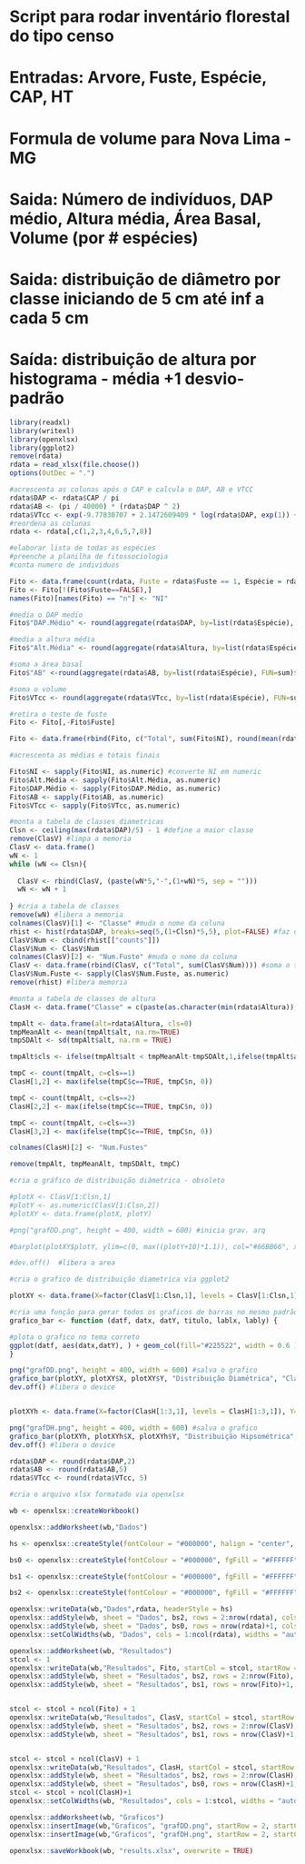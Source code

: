 # Script para rodar inventário florestal do tipo censo
# Entradas: Arvore, Fuste, Espécie, CAP, HT
# Formula de volume para Nova Lima - MG
# Saida: Número de indivíduos, DAP médio, Altura média, Área Basal, Volume (por # espécies)
# Saida: distribuição de diâmetro por classe iniciando de 5 cm até inf a cada 5 cm
# Saída: distribuição de altura por histograma - média +1 desvio-padrão


```{r}
library(readxl)
library(writexl)
library(openxlsx)
library(ggplot2)
remove(rdata)
rdata = read_xlsx(file.choose())
options(OutDec = ".")
```
```{r}
#acrescenta as colunas após o CAP e calcula o DAP, AB e VTCC
rdata$DAP <- rdata$CAP / pi
rdata$AB <- (pi / 40000) * (rdata$DAP ^ 2)
rdata$VTcc <- exp(-9.77830707 + 2.1472609409 * log(rdata$DAP, exp(1)) + 0.7804098114 * log(rdata$Altura, exp(1)))
#reordena as colunas
rdata <- rdata[,c(1,2,3,4,6,5,7,8)]
```

```{r}
#elaborar lista de todas as espécies
#preenche a planilha de fitossociologia
#conta numero de individuos

Fito <- data.frame(count(rdata, Fuste = rdata$Fuste == 1, Espécie = rdata$Espécie))
Fito <- Fito[!(Fito$Fuste==FALSE),]
names(Fito)[names(Fito) == "n"] <- "NI"

#media o DAP medio
Fito$"DAP.Médio" <- round(aggregate(rdata$DAP, by=list(rdata$Espécie), FUN=mean)$x,1)

#media a altura média
Fito$"Alt.Média" <- round(aggregate(rdata$Altura, by=list(rdata$Espécie), FUN=mean)$x,1)

#soma a área basal
Fito$"AB" <-round(aggregate(rdata$AB, by=list(rdata$Espécie), FUN=sum)$x, 5)

#soma o volume
Fito$VTcc <- round(aggregate(rdata$VTcc, by=list(rdata$Espécie), FUN=sum)$x, 5)

#retira o teste de fuste
Fito <- Fito[,-Fito$Fuste]

Fito <- data.frame(rbind(Fito, c("Total", sum(Fito$NI), round(mean(rdata$DAP),1), round(mean(rdata$Altura),1), round(sum(rdata$AB), 5), round(sum(rdata$VTcc),5 )))) 

#acrescenta as médias e totais finais

Fito$NI <- sapply(Fito$NI, as.numeric) #converte NI em numeric
Fito$Alt.Média <- sapply(Fito$Alt.Média, as.numeric)
Fito$DAP.Médio <- sapply(Fito$DAP.Médio, as.numeric)
Fito$AB <- sapply(Fito$AB, as.numeric)
Fito$VTcc <- sapply(Fito$VTcc, as.numeric)

```

```{r}
#monta a tabela de classes diametricas
Clsn <- ceiling(max(rdata$DAP)/5) - 1 #define a maior classe
remove(ClasV) #limpa a memoria
ClasV <- data.frame() 
wN <- 1
while (wN <= Clsn){
  
  ClasV <- rbind(ClasV, (paste(wN*5,"-",(1+wN)*5, sep = "")))
  wN <- wN + 1
  
} #cria a tabela de classes
remove(wN) #libera a memoria
colnames(ClasV)[1] <- "Classe" #muda o nome da coluna
rhist <- hist(rdata$DAP, breaks=seq(5,(1+Clsn)*5,5), plot=FALSE) #faz o histograma a cada 5 cm até o máximo
ClasV$Num <- cbind(rhist[["counts"]])
ClasV$Num <- ClasV$Num
colnames(ClasV)[2] <- "Num.Fuste" #muda o nome da coluna
ClasV <- data.frame(rbind(ClasV, c("Total", sum(ClasV$Num)))) #soma o total
ClasV$Num.Fuste <- sapply(ClasV$Num.Fuste, as.numeric)
remove(rhist) #libera memoria

```

```{r}
#monta a tabela de classes de altura
ClasH <- data.frame("Classe" = c(paste(as.character(min(rdata$Altura))," - ",as.character(round(mean(rdata$Altura, na.rm=TRUE)-sd(rdata$Altura, na.rm=TRUE), 1)), sep=""),paste( as.character(round(mean(rdata$Altura, na.rm=TRUE)-sd(rdata$Altura, na.rm=TRUE), 1)), " - ", as.character( round( mean( rdata$Altura, na.rm=TRUE) + sd(rdata$Altura, na.rm=TRUE), 1)), sep="" ) ,paste( as.character( round( mean( rdata$Altura, na.rm=TRUE) + sd(rdata$Altura, na.rm=TRUE), 1))," - ", as.character(round(max(rdata$Altura, na.rm=TRUE),1)), sep="")))

tmpAlt <- data.frame(alt=rdata$Altura, cls=0)
tmpMeanAlt <- mean(tmpAlt$alt, na.rm=TRUE)
tmpSDAlt <- sd(tmpAlt$alt, na.rm = TRUE)

tmpAlt$cls <- ifelse(tmpAlt$alt < tmpMeanAlt-tmpSDAlt,1,ifelse(tmpAlt$alt >= tmpMeanAlt+tmpSDAlt, 3, 2))

tmpC <- count(tmpAlt, c=cls==1)
ClasH[1,2] <- max(ifelse(tmpC$c==TRUE, tmpC$n, 0))

tmpC <- count(tmpAlt, c=cls==2)
ClasH[2,2] <- max(ifelse(tmpC$c==TRUE, tmpC$n, 0))

tmpC <- count(tmpAlt, c=cls==3)
ClasH[3,2] <- max(ifelse(tmpC$c==TRUE, tmpC$n, 0))

colnames(ClasH)[2] <- "Num.Fustes"

remove(tmpAlt, tmpMeanAlt, tmpSDAlt, tmpC)

```


```{r}
#cria o gráfico de distribuição diâmetrica - obsoleto

#plotX <- ClasV[1:Clsn,1]
#plotY <- as.numeric(ClasV[1:Clsn,2])
#plotXY <- data.frame(plotX, plotY)

#png("grafDD.png", height = 400, width = 600) #inicia grav. arq

#barplot(plotXY$plotY, ylim=c(0, max((plotY+10)*1.1)), col="#66BB66", xlab="Classe", #names.arg = plotXY$plotX, ylab="Número de Fustes", main="Distribuição Diamétrica", #axes=TRUE) #plota o grafico

#dev.off()  #libera a area     
```
```{r}
#cria o grafico de distribuição diametrica via ggplot2

plotXY <- data.frame(X=factor(ClasV[1:Clsn,1], levels = ClasV[1:Clsn,1]), Y=as.numeric(ClasV[1:Clsn,2]))

#cria uma função para gerar todos os graficos de barras no mesmo padrão
grafico_bar <- function (datf, datx, datY, titulo, lablx, lably) {

#plota o grafico no tema correto
ggplot(datf, aes(datx,datY), ) + geom_col(fill="#225522", width = 0.6 ) + theme(panel.background = element_rect(fill="#DDEEDD", colour="#AABBAA"), plot.title = element_text(hjust=0.5)) + labs(x=lablx, y=lably) + ggtitle(titulo)
}

png("grafDD.png", height = 400, width = 600) #salva o grafico
grafico_bar(plotXY, plotXY$X, plotXY$Y, "Distribuição Diamétrica", "Classe (cm)", "Num. Fustes") #chama a função
dev.off() #libera o device


plotXYh <- data.frame(X=factor(ClasH[1:3,1], levels = ClasH[1:3,1]), Y=as.numeric(ClasH[1:3,2])) 

png("grafDH.png", height = 400, width = 600) #salva o grafico
grafico_bar(plotXYh, plotXYh$X, plotXYh$Y, "Distribuição Hipsométrica", "Classe (m)", "Num. Fustes") #chama a função
dev.off() #libera o device

```
```{r}
rdata$DAP <- round(rdata$DAP,2)
rdata$AB <- round(rdata$AB,5)
rdata$VTcc <- round(rdata$VTcc, 5)

#cria o arquivo xlsx formatado via openxlsx

wb <- openxlsx::createWorkbook()

openxlsx::addWorksheet(wb,"Dados")

hs <- openxlsx::createStyle(fontColour = "#000000", halign = "center", fgFill = "#99BB99", border = "TopBottom", borderColour = "#000000") #estilo do header 

bs0 <- openxlsx::createStyle(fontColour = "#000000", fgFill = "#FFFFFF", border="Bottom", borderColour = "#000000") #estilo do corpo

bs1 <- openxlsx::createStyle(fontColour = "#000000", fgFill = "#FFFFFF", border="TopBottom", borderColour = "#000000") #estilo do corpo

bs2 <- openxlsx::createStyle(fontColour = "#000000", fgFill = "#FFFFFF", borderStyle="none", borderColour = "#000000") #estilo do corpo

openxlsx::writeData(wb,"Dados",rdata, headerStyle = hs)
openxlsx::addStyle(wb, sheet = "Dados", bs2, rows = 2:nrow(rdata), cols=1:ncol(rdata), gridExpand = TRUE)
openxlsx::addStyle(wb, sheet = "Dados", bs0, rows = nrow(rdata)+1, cols=1:ncol(rdata), gridExpand = TRUE)
openxlsx::setColWidths(wb, "Dados", cols = 1:ncol(rdata), widths = "auto")

openxlsx::addWorksheet(wb, "Resultados")
stcol <- 1
openxlsx::writeData(wb,"Resultados", Fito, startCol = stcol, startRow = 1, headerStyle = hs)
openxlsx::addStyle(wb, sheet = "Resultados", bs2, rows = 2:nrow(Fito), cols=1:ncol(Fito), gridExpand = TRUE)
openxlsx::addStyle(wb, sheet = "Resultados", bs1, rows = nrow(Fito)+1, cols=1:ncol(Fito), gridExpand = TRUE)


stcol <- stcol + ncol(Fito) + 1
openxlsx::writeData(wb,"Resultados", ClasV, startCol = stcol, startRow = 1, headerStyle = hs)
openxlsx::addStyle(wb, sheet = "Resultados", bs2, rows = 2:nrow(ClasV), cols=stcol:(stcol+ncol(ClasV)-1), gridExpand = TRUE)
openxlsx::addStyle(wb, sheet = "Resultados", bs1, rows = nrow(ClasV)+1, cols=stcol:(stcol+ncol(ClasV)-1), gridExpand = TRUE)


stcol <- stcol + ncol(ClasV) + 1
openxlsx::writeData(wb,"Resultados", ClasH, startCol = stcol, startRow = 1, headerStyle = hs)
openxlsx::addStyle(wb, sheet = "Resultados", bs2, rows = 2:nrow(ClasH), cols=stcol:(stcol+ncol(ClasH)-1), gridExpand = TRUE)
openxlsx::addStyle(wb, sheet = "Resultados", bs0, rows = nrow(ClasH)+1, cols=stcol:(stcol+ncol(ClasH)-1), gridExpand = TRUE)
stcol <- stcol + ncol(ClasH)+1
openxlsx::setColWidths(wb, "Resultados", cols = 1:stcol, widths = "auto")

openxlsx::addWorksheet(wb, "Graficos")
openxlsx::insertImage(wb,"Graficos", "grafDD.png", startRow = 2, startCol = 2, width = 6, height=4)
openxlsx::insertImage(wb,"Graficos", "grafDH.png", startRow = 2, startCol = 10, width = 6, height=4)

openxlsx::saveWorkbook(wb, "results.xlsx", overwrite = TRUE)


```

